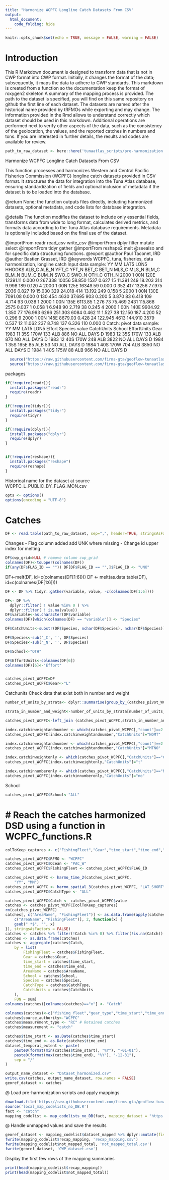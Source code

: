 ```yaml
---
title: "Harmonize WCPFC Longline Catch Datasets From CSV"
output: 
  html_document: 
    code_folding: hide
---
```

```r
knitr::opts_chunk$set(echo = TRUE, message = FALSE, warning = FALSE)
```

# Introduction

This R Markdown document is designed to transform data that is not in CWP format into CWP format.
Initially, it changes the format of the data; subsequently, it maps the data to adhere to CWP standards.
This markdown is created from a function so the documentation keep the format of roxygen2 skeleton
A summary of the mapping process is provided. The path to the dataset is specified, you will find on this same repository on github the first line of each dataset. The datasets are named after the historical name provided by tRFMOs while exporting and may change. The information provided in the Rmd allows to understand correctly which dataset should be used in this markdown.
Additional operations are performed next to verify other aspects of the data, such as the consistency of the geolocation, the values, and the reported catches in numbers and tons.
If you are interested in further details, the results and codes are available for review.

```r
path_to_raw_dataset <- here::here('tunaatlas_scripts/pre-harmonization', 'wcpfc', 'catch', 'data', 'WCPFC_L_PUBLIC_BY_FLAG_MON.csv')
```

Harmonize WCPFC Longline Catch Datasets From CSV

This function processes and harmonizes Western and Central Pacific Fisheries Commission (WCPFC)
longline catch datasets provided in CSV format. It structures the data for integration into the Tuna Atlas database,
ensuring standardization of fields and optional inclusion of metadata if the dataset is to be loaded into the database.


@return None; the function outputs files directly, including harmonized datasets, optional metadata,
        and code lists for database integration.

@details The function modifies the dataset to include only essential fields, transforms data from wide
         to long format, calculates derived metrics, and formats data according to the Tuna Atlas database requirements.
         Metadata is optionally included based on the final use of the dataset.

@importFrom readr read_csv write_csv
@importFrom dplyr filter mutate select
@importFrom tidyr gather
@importFrom reshape2 melt
@seealso \code{\link{harmo_time_2}} and \code{\link{harmo_spatial_3}} for specific data structuring functions.
@export
@author Paul Taconet, IRD \email{paul.taconet@ird.fr}
@author Bastien Grasset, IRD \email{bastien.grasset@ird.fr}
@keywords WCPFC, tuna, fisheries, data harmonization, longline catch
Input data sample:
YY MM LAT5 LON5   HHOOKS ALB_C ALB_N   YFT_C YFT_N   BET_C BET_N MLS_C MLS_N  BLM_C BLM_N  BUM_C BUM_N  SWO_C SWO_N OTH_C OTH_N
2000  1  00N 120E 12391.11 0.000     0 267.338 10056  58.850  1537 0.627    15 11.391   249 18.203   314  9.998   189 0.120     4
2000  1  00N 125E 16349.59 0.000     0 352.417 13256  77.975  2036 0.827    19 15.030   329 24.018   414 13.192   249 0.158     5
2000  1  00N 130E  7091.08 0.000     0 130.454  4630  37.695   903 0.200     5  3.870    83  6.418   109  4.714    93 0.038     1
2000  1  00N 135E  6113.85 1.276    73  75.469  2431 115.868  2575 0.037     1  0.058     1  6.948    90  2.719    38 0.245     4
2000  1  00N 140E  9904.92 1.350    77 176.963  6266 251.303  6084 0.462    11  1.527    38 12.150   187  4.200    52 0.296     9
2000  1  00N 145E  8679.03 0.428    24 122.945  4613 144.910  3579 0.537    12 11.062   237  8.748   137  6.326   110 0.000     0
Catch: pivot data sample:
YY MM LAT5 LON5 Effort Species value CatchUnits School EffortUnits Gear
1983 11  35S 170W    133     ALB   886         NO    ALL        DAYS    D
1983 12  35S 170W    133     ALB   870         NO    ALL        DAYS    D
1983 12  40S 170W    248     ALB  3822         NO    ALL        DAYS    D
1984  1  35S 165E     85     ALB    53         NO    ALL        DAYS    D
1984  1  40S 170W    704     ALB  3850         NO    ALL        DAYS    D
1984  1  40S 175W     88     ALB   966         NO    ALL        DAYS    D

```r
  source("https://raw.githubusercontent.com/firms-gta/geoflow-tunaatlas/master/R/sardara_functions/harmo_time_2.R")
  source("https://raw.githubusercontent.com/firms-gta/geoflow-tunaatlas/master/R/sardara_functions/harmo_spatial_3.R")
```

packages

```r
if(!require(readr)){
  install.packages("readr")
  require(readr)
}

if(!require(tidyr)){
  install.packages("tidyr")
  require(tidyr)
}

if(!require(dplyr)){
  install.packages("dplyr")
  require(dplyr)
}


if(!require(reshape)){
  install.packages("reshape")
  require(reshape)
}
```

Historical name for the dataset at source  WCPFC_L_PUBLIC_BY_FLAG_MON.csv

```r
opts <- options()
options(encoding = "UTF-8")
```

# Catches

```r
DF <- read.table(path_to_raw_dataset, sep=",", header=TRUE, stringsAsFactors=FALSE,strip.white=TRUE)
```

Changes
- Flag column added add UNK where missing
- Change id upper index for melting

```r
DF$cwp_grid=NULL # remove column cwp_grid
colnames(DF)<-toupper(colnames(DF))
if(any(DF$FLAG_ID == "")) DF[DF$FLAG_ID == "",]$FLAG_ID <- "UNK"
```

DF<-melt(DF, id=c(colnames(DF[1:6]))) 
DF <- melt(as.data.table(DF), id=c(colnames(DF[1:6]))) 

```r
DF <- DF %>% tidyr::gather(variable, value, -c(colnames(DF[1:6])))

DF<- DF %>% 
  dplyr::filter( ! value %in% 0 ) %>%
  dplyr::filter( ! is.na(value)) 
DF$variable<-as.character(DF$variable)
colnames(DF)[which(colnames(DF) == "variable")] <- "Species"

DF$CatchUnits<-substr(DF$Species, nchar(DF$Species), nchar(DF$Species))

DF$Species<-sub('_C', '', DF$Species)
DF$Species<-sub('_N', '', DF$Species)

DF$School<-"OTH"

DF$EffortUnits<-colnames(DF[6])    
colnames(DF)[6]<-"Effort"


catches_pivot_WCPFC=DF
catches_pivot_WCPFC$Gear<-"L"
```

Catchunits
Check data that exist both in number and weight

```r
number_of_units_by_strata<- dplyr::summarise(group_by_(catches_pivot_WCPFC,.dots=setdiff(colnames(catches_pivot_WCPFC),c("value","CatchUnits"))), count = n())

strata_in_number_and_weight<-number_of_units_by_strata[number_of_units_by_strata$count>1,]

catches_pivot_WCPFC<-left_join (catches_pivot_WCPFC,strata_in_number_and_weight,by=setdiff(colnames(strata_in_number_and_weight),"count"))

index.catchinweightandnumber <- which(catches_pivot_WCPFC[,"count"]==2 & catches_pivot_WCPFC[,"CatchUnits"]=="N")
catches_pivot_WCPFC[index.catchinweightandnumber,"CatchUnits"]="NOMT"

index.catchinweightandnumber <- which(catches_pivot_WCPFC[,"count"]==2 & catches_pivot_WCPFC[,"CatchUnits"]=="C")
catches_pivot_WCPFC[index.catchinweightandnumber,"CatchUnits"]="MTNO"

index.catchinweightonly <- which(catches_pivot_WCPFC[,"CatchUnits"]=="C")
catches_pivot_WCPFC[index.catchinweightonly,"CatchUnits"]="t"

index.catchinnumberonly <- which(catches_pivot_WCPFC[,"CatchUnits"]=="N")
catches_pivot_WCPFC[index.catchinnumberonly,"CatchUnits"]="no"
```

School

```r
catches_pivot_WCPFC$School<-"ALL"
```

# # Reach the catches harmonized DSD using a function in WCPFC_functions.R

```r
colToKeep_captures <- c("FishingFleet","Gear","time_start","time_end","AreaName","School","Species","CatchType","CatchUnits","Catch")

catches_pivot_WCPFC$RFMO <- "WCPFC"
catches_pivot_WCPFC$Ocean <- "PAC_W"
catches_pivot_WCPFC$FishingFleet <- catches_pivot_WCPFC$FLAG_ID

catches_pivot_WCPFC <- harmo_time_2(catches_pivot_WCPFC, 
	"YY", "MM")
catches_pivot_WCPFC <- harmo_spatial_3(catches_pivot_WCPFC, "LAT_SHORT", "LON_SHORT", 5, 6) 
catches_pivot_WCPFC$CatchType <- "ALL"

catches_pivot_WCPFC$Catch <- catches_pivot_WCPFC$value
catches <- catches_pivot_WCPFC[colToKeep_captures]
rm(catches_pivot_WCPFC)
catches[, c("AreaName", "FishingFleet")] <- as.data.frame(apply(catches[, 
	c("AreaName", "FishingFleet")], 2, function(x) {
	gsub(" *$", "", x)
}), stringsAsFactors = FALSE)
catches <- catches %>% filter(!Catch %in% 0) %>% filter(!is.na(Catch))
catches <- as.data.frame(catches)
catches <- aggregate(catches$Catch,
	by = list(
		FishingFleet = catches$FishingFleet,
		Gear = catches$Gear,
		time_start = catches$time_start,
		time_end = catches$time_end,
		AreaName = catches$AreaName,
		School = catches$School,
		Species = catches$Species,
		CatchType = catches$CatchType,
		CatchUnits = catches$CatchUnits
	),
	FUN = sum)
colnames(catches)[colnames(catches)=="x"] <- "Catch"

colnames(catches)<-c("fishing_fleet","gear_type","time_start","time_end","geographic_identifier","fishing_mode","species","measurement_type","measurement_unit","measurement_value")
catches$source_authority<-"WCPFC"
catches$measurement_type <- "RC" # Retained catches
catches$measurement <- "catch" 
```


```r
catches$time_start <- as.Date(catches$time_start)
catches$time_end <- as.Date(catches$time_end)
dataset_temporal_extent <- paste(
	paste0(format(min(catches$time_start), "%Y"), "-01-01"),
	paste0(format(max(catches$time_end), "%Y"), "-12-31"),
	sep = "/"
)

output_name_dataset <- "Dataset_harmonized.csv"
write.csv(catches, output_name_dataset, row.names = FALSE)
georef_dataset <- catches
```

@ Load pre-harmonization scripts and apply mappings

```r
download.file('https://raw.githubusercontent.com/firms-gta/geoflow-tunaatlas/master/R/tunaatlas_scripts/pre-harmonization/map_codelists_no_DB.R', destfile = 'local_map_codelists_no_DB.R')
source('local_map_codelists_no_DB.R')
fact <- "catch"
mapping_codelist <- map_codelists_no_DB(fact, mapping_dataset = "https://raw.githubusercontent.com/fdiwg/fdi-mappings/main/global/firms/gta/codelist_mapping_rfmos_to_global.csv", dataset_to_map = georef_dataset, mapping_keep_src_code = FALSE, summary_mapping = TRUE, source_authority_to_map = c("IATTC", "CCSBT", "WCPFC"))
```

@ Handle unmapped values and save the results

```r
georef_dataset <- mapping_codelist$dataset_mapped %>% dplyr::mutate(fishing_fleet = ifelse(fishing_fleet == 'UNK', 'NEI', fishing_fleet), gear_type = ifelse(gear_type == 'UNK', '99.9', gear_type))
fwrite(mapping_codelist$recap_mapping, 'recap_mapping.csv')
fwrite(mapping_codelist$not_mapped_total, 'not_mapped_total.csv')
fwrite(georef_dataset, 'CWP_dataset.csv')
```

Display the first few rows of the mapping summaries

```r
print(head(mapping_codelist$recap_mapping))
print(head(mapping_codelist$not_mapped_total))
```

